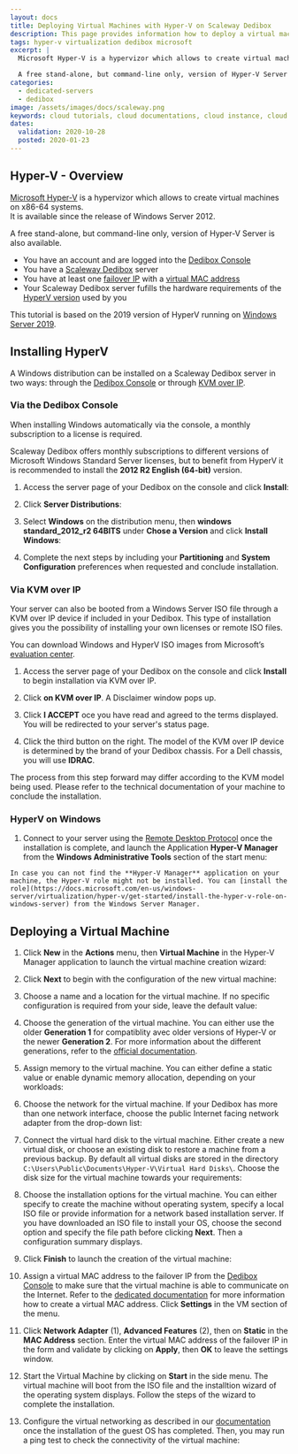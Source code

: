 ```yaml
---
layout: docs
title: Deploying Virtual Machines with Hyper-V on Scaleway Dedibox
description: This page provides information how to deploy a virtual machine with Microsoft Hyper-V on Scaleway Dedibox.
tags: hyper-v virtualization dedibox microsoft
excerpt: |
  Microsoft Hyper-V is a hypervizor which allows to create virtual machines on x86-64 systems. It is available since the release of Windows Server 2012.

  A free stand-alone, but command-line only, version of Hyper-V Server is also available.
categories:
  - dedicated-servers
  - dedibox
image: /assets/images/docs/scaleway.png
keywords: cloud tutorials, cloud documentations, cloud instance, cloud hosting, windows server, hyper-v, windows hyper-v, virtual machine, windows
dates:
  validation: 2020-10-28
  posted: 2020-01-23
---
```


## Hyper-V - Overview

[Microsoft Hyper-V](https://docs.microsoft.com/en-us/windows-server/virtualization/hyper-v/hyper-v-on-windows-server) is a hypervizor which allows to create virtual machines on x86-64 systems.  
It is available since the release of Windows Server 2012.

A free stand-alone, but command-line only, version of Hyper-V Server is also available.

<Message type="requirement">

- You have an account and are logged into the [Dedibox Console](https://console.online.net)
- You have a [Scaleway Dedibox](http://www.scaleway.com/en/dedibox) server
- You have at least one [failover IP](/dedibox-network/ip-failover/concepts#failover-ips) with a [virtual MAC address](/dedibox-network/ip-failover/concepts#virtual-mac-address)
- Your Scaleway Dedibox server fufills the hardware requirements of the [HyperV version](https://docs.microsoft.com/en-us/windows-server/virtualization/hyper-v/system-requirements-for-hyper-v-on-windows) used by you

</Message>

<Message type="note">

This tutorial is based on the 2019 version of HyperV running on [Windows Server 2019](https://www.microsoft.com/en-us/evalcenter/evaluate-windows-server-2019).

</Message>

## Installing HyperV

A Windows distribution can be installed on a Scaleway Dedibox server in two ways: through the [Dedibox Console](https://console.online.net/en/login) or through [KVM over IP](<https://en.wikipedia.org/wiki/KVM_switch#KVM_over_IP_(IPKVM)>).

### Via the Dedibox Console

When installing Windows automatically via the console, a monthly subscription to a license is required.

Scaleway Dedibox offers monthly subscriptions to different versions of Microsoft Windows Standard Server licenses, but to benefit from HyperV it is recommended to install the **2012 R2 English (64-bit)** version.

1. Access the server page of your Dedibox on the console and click **Install**:

  <Lightbox src="scaleway-click-on-install.png" width="600" alt="" />

2. Click **Server Distributions**:

  <Lightbox src="scaleway-distribution-options.png" width="600" alt="" />

3. Select **Windows** on the distribution menu, then **windows standard_2012_r2 64BITS** under **Chose a Version** and click **Install Windows**:

  <Lightbox src="scaleway-install-windows.png" width="600" alt="" />

4. Complete the next steps by including your **Partitioning** and **System Configuration** preferences when requested and conclude installation.

### Via KVM over IP

Your server can also be booted from a Windows Server ISO file through a KVM over IP device if included in your Dedibox. This type of installation gives you the possibility of installing your own licenses or remote ISO files.

<Message type="tip">

You can download Windows and HyperV ISO images from Microsoft’s [evaluation center](https://www.microsoft.com/en-us/evalcenter).

</Message>

1. Access the server page of your Dedibox on the console and click **Install** to begin installation via KVM over IP.

2. Click **on KVM over IP**. A Disclaimer window pops up. 

  <Lightbox src="scaleway-kvm-over-ip.png" width="600" alt="" />

3. Click **I ACCEPT** oce you have read and agreed to the terms displayed. You will be redirected to your server's status page.

  <Lightbox src="scaleway-disclaimer.png" width="300" alt="" />

4. Click the third button on the right. The model of the KVM over IP device is determined by the brand of your Dedibox chassis. For a Dell chassis, you will use **IDRAC**.

  <Lightbox src="scaleway-idrac.png" width="600" alt="" />

The process from this step forward may differ according to the KVM model being used. Please refer to the technical documentation of your machine to conclude the installation.

### HyperV on Windows

1. Connect to your server using the [Remote Desktop Protocol](https://en.wikipedia.org/wiki/Remote_Desktop_Protocol) once the installation is complete, and launch the Application **Hyper-V Manager** from the **Windows Administrative Tools** section of the start menu:

  <Lightbox src="scaleway-hyperv_manager.png" width="250" alt="" />

  <Message type="note">

    In case you can not find the **Hyper-V Manager** application on your machine, the Hyper-V role might not be installed. You can [install the role](https://docs.microsoft.com/en-us/windows-server/virtualization/hyper-v/get-started/install-the-hyper-v-role-on-windows-server) from the Windows Server Manager.

  </Message>

## Deploying a Virtual Machine

1. Click **New** in the **Actions** menu, then **Virtual Machine** in the Hyper-V Manager application to launch the virtual machine creation wizard:

  <Lightbox src="scaleway-hyperv_01.png" width="800" alt="" />

2. Click **Next** to begin with the configuration of the new virtual machine:

  <Lightbox src="scaleway-hyperv_02.png" width="600" alt="" />

3. Choose a name and a location for the virtual machine. If no specific configuration is required from your side, leave the default value:

  <Lightbox src="scaleway-hyperv_03.png" width="600" alt="" />

4. Choose the generation of the virtual machine. You can either use the older **Generation 1** for compatiblity avec older versions of Hyper-V or the newer **Generation 2**. For more information about the different generations, refer to the [official documentation](https://docs.microsoft.com/en-us/windows-server/virtualization/hyper-v/plan/should-i-create-a-generation-1-or-2-virtual-machine-in-hyper-v).

  <Lightbox src="scaleway-hyperv_04.png" width="600" alt="" />

5. Assign memory to the virtual machine. You can either define a static value or enable dynamic memory allocation, depending on your workloads:

  <Lightbox src="scaleway-hyperv_05.png" width="600" alt="" />

6. Choose the network for the virtual machine. If your Dedibox has more than one network interface, choose the public Internet facing network adapter from the drop-down list:

  <Lightbox src="scaleway-hyperv_06.png" width="600" alt="" />

7. Connect the virtual hard disk to the virtual machine. Either create a new virtual disk, or choose an existing disk to restore a machine from a previous backup. By default all virtual disks are stored in the directory `C:\Users\Public\Documents\Hyper-V\Virtual Hard Disks\`. Choose the disk size for the virtual machine towards your requirements:

  <Lightbox src="scaleway-hyperv_07.png" width="600" alt="" />

8. Choose the installation options for the virtual machine. You can either specify to create the machine without operating system, specify a local ISO file or provide information for a network based installation server. If you have downloaded an ISO file to install your OS, choose the second option and specify the file path before clicking **Next**. Then a configuration summary displays.

  <Lightbox src="scaleway-hyperv_08.png" width="600" alt="" />

9. Click **Finish** to launch the creation of the virtual machine:

  <Lightbox src="scaleway-hyperv_09.png" width="600" alt="" />

10. Assign a virtual MAC address to the failover IP from the [Dedibox Console](https://console.online.net/) to make sure that the virtual machine is able to communicate on the Internet. Refer to the [dedicated documentation](https://www.scaleway.com/en/docs/dedibox-network/ip-failover/how-to/create-virtual-mac/) for more information how to create a virtual MAC address. Click **Settings** in the VM section of the menu.

  <Lightbox src="scaleway-hyperv_10.png" width="800" alt="" />

11. Click **Network Adapter** (1), **Advanced Features** (2), then on **Static** in the **MAC Address** section. Enter the virtual MAC address of the failover IP in the form and validate by clicking on **Apply**, then **OK** to leave the settings window.

  <Lightbox src="scaleway-hyperv_11.png" width="800" alt="" />

12. Start the Virtual Machine by clicking on **Start** in the side menu. The virtual machine will boot from the ISO file and the installtion wizard of the operating system displays. Follow the steps of the wizard to complete the installation.

13. Configure the virtual networking as described in our [documentation](/compute/bare-metal-cloud/how-to/configure-flexible-ip/) once the installation of the guest OS has completed. Then, you may run a ping test to check the connectivity of the virtual machine:

  <Lightbox src="scaleway-hyperv_12.png" width="800" alt="" />